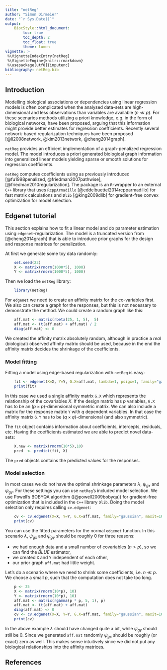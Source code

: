 ```yaml
---
title: "netReg"
author: "Simon Dirmeier"
date: "`r Sys.Date()`"
output: 
    BiocStyle::html_document:
        toc: true
        toc_depth: 2
        toc_float: true
        theme: lumen
vignette: >
 %\VignetteIndexEntry{netReg}
 %\VignetteEngine{knitr::rmarkdown}
 %\usepackage[utf8]{inputenc}
bibliography: netReg.bib
---
```


## Introduction

Modelling biological associations or dependencies using linear regression 
models is often complicated when the analysed data-sets are high-dimensional 
and less observations than variables are available ($n \ll p$). 
For these scenarios methods utilizing a priori knowledge, e.g. in the form of 
biological networks, have been proposed, arguing that this information might 
provide better estimates for regression coefficients. Recently several 
network-based regularization techniques have been proposed 
[@li2008network, @kim2013network, @cheng2014graph].

`netReg` provides an efficient implementation of a graph-penalized 
regression model. The model introduces a priori generated biological graph 
information into generalized linear models yielding sparse or smooth solutions 
for regression coefficients.  

`netReg` computes coefficients using \textit{cyclic coordinate descent} as 
previously introduced [@fu1998penalized, @friedman2007pathwise], 
[@friedman2010regularization]. The package is an `R`-wrapper to an external 
`C++` library that uses `RcppArmadillo` [@eddelbuettel2014rcpparmadillo] for 
fast matrix calculations and `Dlib` [@king2009dlib] for gradient-free 
convex optimization for model selection.

## Edgenet tutorial

This section explains how to fit a linear model and do parameter estimation 
using `edgenet`-regularization. The model is a truncated version from 
[@cheng2014graph] that is able to introduce prior graphs for the design and 
response matrices for penalization.

At first we generate some toy data randomly:

```r
    set.seed(23)
    X <- matrix(rnorm(1000*5), 1000)
    Y <- matrix(rnorm(1000*5), 1000)
```

Then we load the `netReg` library:

```r
    library(netReg)
```

For `edgenet` we need to create an affinity matrix for the co-variables first. 
We also can create a graph for the responses, but this is not necessary to
demonstrate the method. We could create a random graph like this:

```r
    aff.mat <- matrix(rbeta(25, 1, 5),  5)
    aff.mat <- (t(aff.mat) + aff.mat) / 2
    diag(aff.mat) <- 0
```

We created the affinity matrix absolutely random, although in practice a *real*
(biological) observed affinity matrix should be used, because in the end the 
affinity matrix decides the shrinkage of the coefficients.

### Model fitting

Fitting a model using edge-based regularization with `netReg` is easy:

```r
    fit <- edgenet(X=X, Y=Y, G.X=aff.mat, lambda=1, psigx=1, family="gaussian")
    print(fit)
```

In this case we used a single affinity matrix `G.X` which represents the
relationship of the covariables $\mathit{X}$. If the design matrix has $p$ 
variables, `G.X` has to be an $(p \times p)$-dimensional symmetric matrix. 
We can also include a matrix for the response matrix `Y` with $q$ dependent 
variables. In that case the affinity matrix `G.Y` has to be 
$(q \times q)$-dimensional (and also symmetric).

The `fit` object contains information about coefficients, intercepts, 
residuals, etc. Having the coefficients estimated we are able to
predict novel data-sets:

```r
    X.new <- matrix(rnorm(10*5),10)
    pred  <- predict(fit, X)
```

The `pred` objects contains the predicted values for the responses.

### Model selection

In most cases we do not have the optimal shrinkage parameters $\lambda$, 
$\psi_{gx}$ and $\psi_{gy}$. For these settings you can use `netReg`'s 
included model selection. We use Powell's BOBYQA algorithm 
([@powell2009bobyqa]) for gradient-free optimization that is included in the
`C++` library `Dlib`. Doing the model selection only requires calling 
`cv.edgenet`:

```r
    cv <- cv.edgenet(X=X, Y=Y, G.X=aff.mat, family="gaussian", maxit=1000)
    print(cv)
```

You can use the fitted parameters for the normal `edgenet` function. 
In this scenario $\lambda$, $\psi_{gx}$ and $\psi_{gy}$ should be 
roughly $0$ for three reasons:

* we had enough data and a small number of covariables ($n > p$), so we can 
find the *BLUE* estimator,
* we created `X` and `Y` independent of each other,
* our prior graph `aff.mat` had little weight.

Let's do a scenario where we need to shrink some coefficients, i.e. $n \ll p$.
We choose a small $p$, such that the computation does not take too long.

```r
    p <- 25
    X <- matrix(rnorm(10*p), 10)
    Y <- matrix(rnorm(10*p), 10)
    aff.mat <- matrix(rgamma(p * p, 5, 1), p)
    aff.mat <- (t(aff.mat) + aff.mat)
    diag(aff.mat) <- 0
    cv <- cv.edgenet(X=X, Y=Y, G.X=aff.mat, family="gaussian", maxit=1000)
    print(cv)
```

In the above example $\lambda$ should have changed quite a bit, while
$\psi_{gy}$ should still be $0$. Since we generated `aff.mat` randomly 
$\psi_{gx}$ should be roughly (or exact) zero as well. This makes sense 
intuitively since we did not put any biological relationships into the 
affinity matrices.

## References
